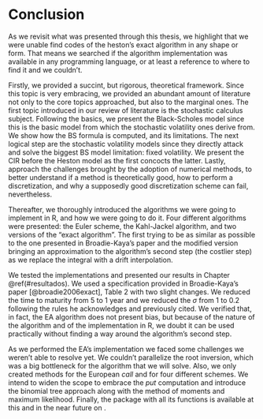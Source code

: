 # Conclusion {#conclusao}

As we revisit what was presented through this thesis, we highlight that we were unable find codes of the heston's exact algorithm in any shape or form. That means we searched if the algorithm implementation was available in any programming language, or at least a reference to where to find it and we couldn't. 

Firstly, we provided a succint, but rigorous, theoretical framework. Since this topic is very embracing, we provided an abundant amount of literature not only to the core topics approached, but also to the marginal ones. The first topic introduced in our review of literature is the stochastic calculus subject. Following the basics, we present the Black-Scholes model since this is the basic model from which the stochastic volatility ones derive from. We show how the BS formula is computed, and its limitations. The next logical step are the stochastic volatility models since they directly attack and solve the biggest BS model limitation: fixed volatility. We present the CIR before the Heston model as the first concocts the latter. Lastly, approach the challenges brought by the adoption of numerical methods, to better understand if a method is theoretically good, how to perform a discretization, and why a supposedly good discretization scheme can fail, nevertheless.

Thereafter, we thoroughly introduced the algorithms we were going to implement in R,  and how we were going to do it. Four different algorithms were presented: the Euler scheme, the Kahl-Jackel algorithm, and two versions of the "exact algorithm". The first trying to be as similar as possible to the one presented in Broadie-Kaya's paper and the modified version bringing an approximation to the algorithm's second step (the costlier step) as we replace the integral with a drift interpolation.

We tested the implementations and presented our results in Chapter \@ref(#resultados). We used a specification provided in Broadie-Kaya's paper [@broadie2006exact], Table 2 with two slight changes. We reduced the time to maturity from 5 to 1 year and we reduced the $\sigma$ from 1 to 0.2 following the rules he acknowledges and previously cited. We verified that, in fact, the EA algorithm does not present bias, but because of the nature of the algorithm and of the implementation in R, we doubt it can be used practically without finding a way around the algorithm's second step.

As we performed the EA's implementation we faced some challenges we weren't able to resolve yet. We couldn't parallelize the root inversion, which was a big bottleneck for the algorithm that we will solve. Also, we only created methods for the European *call* and for four different schemes. We intend to widen the scope to embrace the *put* computation and introduce the binomial tree approach along with the method of moments and maximum likelihood. 
Finally, the package with all its functions is available at this \href{<https://github.com/fernote7/rnmethods>}{\textbf{link}} and in the near future on \href{<https://cran.r-project.org/>}{\textbf{CRAN}}.






